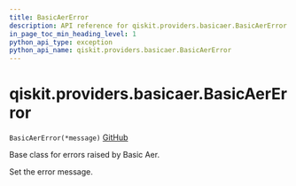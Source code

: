 ```yaml
---
title: BasicAerError
description: API reference for qiskit.providers.basicaer.BasicAerError
in_page_toc_min_heading_level: 1
python_api_type: exception
python_api_name: qiskit.providers.basicaer.BasicAerError
---
```


# qiskit.providers.basicaer.BasicAerError

<span id="qiskit.providers.basicaer.BasicAerError" />

`BasicAerError(*message)` [GitHub](https://github.com/qiskit/qiskit/tree/stable/0.18/qiskit/providers/basicaer/exceptions.py "view source code")

Base class for errors raised by Basic Aer.

Set the error message.

